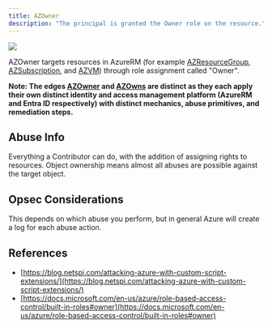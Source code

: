 ---
title: AZOwner
description: "The principal is granted the Owner role on the resource."
---

<img noZoom src="/assets/enterprise-AND-community-edition-pill-tag.svg"/>


AZOwner targets resources in AzureRM (for example [AZResourceGroup](/resources/nodes/az-resource-group), [AZSubscription](/resources/nodes/az-subscription), and [AZVM](/resources/nodes/az-vm)) through role assignment called "Owner".

**Note: The edges [AZOwner](/resources/edges/az-owner) and [AZOwns](/resources/edges/az-owns) are distinct as they each apply their own distinct identity and access management platform (AzureRM and Entra ID respectively) with distinct mechanics, abuse primitives, and remediation steps.**

## Abuse Info

Everything a Contributor can do, with the addition of assigning rights to resources. Object ownership means almost all abuses are possible against the target object.

## Opsec Considerations

This depends on which abuse you perform, but in general Azure will create a log for each abuse action.

## References

* [https://blog.netspi.com/attacking-azure-with-custom-script-extensions/](https://blog.netspi.com/attacking-azure-with-custom-script-extensions/)
* [https://docs.microsoft.com/en-us/azure/role-based-access-control/built-in-roles#owner](https://docs.microsoft.com/en-us/azure/role-based-access-control/built-in-roles#owner)
